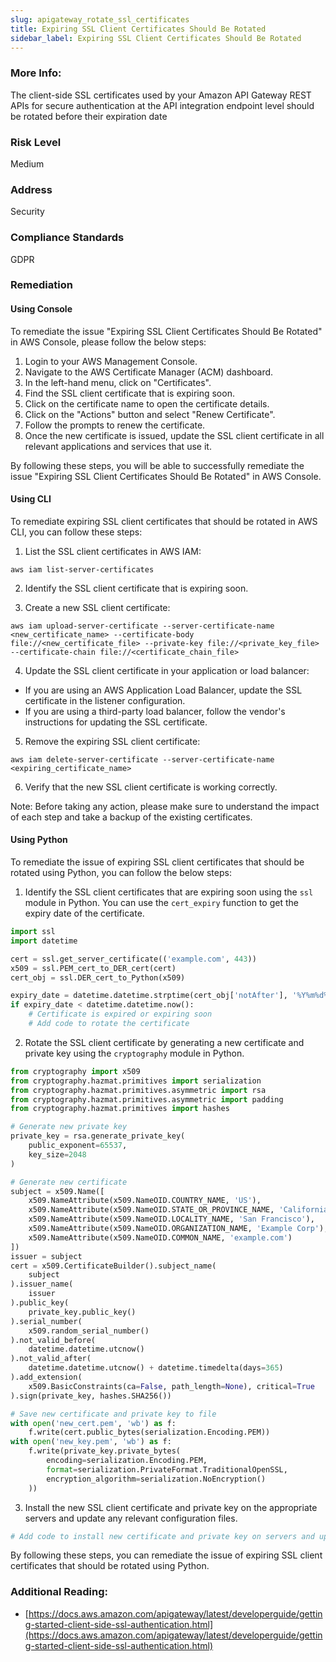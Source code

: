 ```yaml
---
slug: apigateway_rotate_ssl_certificates
title: Expiring SSL Client Certificates Should Be Rotated
sidebar_label: Expiring SSL Client Certificates Should Be Rotated
---
```


### More Info:

The client-side SSL certificates used by your Amazon API Gateway REST APIs for secure authentication at the API integration endpoint level should be rotated before their expiration date

### Risk Level

Medium

### Address

Security

### Compliance Standards

GDPR

### Remediation

#### Using Console

To remediate the issue "Expiring SSL Client Certificates Should Be Rotated" in AWS Console, please follow the below steps:

1. Login to your AWS Management Console.
2. Navigate to the AWS Certificate Manager (ACM) dashboard.
3. In the left-hand menu, click on "Certificates".
4. Find the SSL client certificate that is expiring soon.
5. Click on the certificate name to open the certificate details.
6. Click on the "Actions" button and select "Renew Certificate".
7. Follow the prompts to renew the certificate.
8. Once the new certificate is issued, update the SSL client certificate in all relevant applications and services that use it.

By following these steps, you will be able to successfully remediate the issue "Expiring SSL Client Certificates Should Be Rotated" in AWS Console.

#### Using CLI

To remediate expiring SSL client certificates that should be rotated in AWS CLI, you can follow these steps:

1. List the SSL client certificates in AWS IAM:

```
aws iam list-server-certificates
```

2. Identify the SSL client certificate that is expiring soon.

3. Create a new SSL client certificate:

```
aws iam upload-server-certificate --server-certificate-name <new_certificate_name> --certificate-body file://<new_certificate_file> --private-key file://<private_key_file> --certificate-chain file://<certificate_chain_file>
```

4. Update the SSL client certificate in your application or load balancer:

- If you are using an AWS Application Load Balancer, update the SSL certificate in the listener configuration.
- If you are using a third-party load balancer, follow the vendor's instructions for updating the SSL certificate.

5. Remove the expiring SSL client certificate:

```
aws iam delete-server-certificate --server-certificate-name <expiring_certificate_name>
```

6. Verify that the new SSL client certificate is working correctly.

Note: Before taking any action, please make sure to understand the impact of each step and take a backup of the existing certificates.

#### Using Python

To remediate the issue of expiring SSL client certificates that should be rotated using Python, you can follow the below steps:

1. Identify the SSL client certificates that are expiring soon using the `ssl` module in Python. You can use the `cert_expiry` function to get the expiry date of the certificate.

```python
import ssl
import datetime

cert = ssl.get_server_certificate(('example.com', 443))
x509 = ssl.PEM_cert_to_DER_cert(cert)
cert_obj = ssl.DER_cert_to_Python(x509)

expiry_date = datetime.datetime.strptime(cert_obj['notAfter'], '%Y%m%d%H%M%SZ')
if expiry_date < datetime.datetime.now():
    # Certificate is expired or expiring soon
    # Add code to rotate the certificate
```

2. Rotate the SSL client certificate by generating a new certificate and private key using the `cryptography` module in Python.

```python
from cryptography import x509
from cryptography.hazmat.primitives import serialization
from cryptography.hazmat.primitives.asymmetric import rsa
from cryptography.hazmat.primitives.asymmetric import padding
from cryptography.hazmat.primitives import hashes

# Generate new private key
private_key = rsa.generate_private_key(
    public_exponent=65537,
    key_size=2048
)

# Generate new certificate
subject = x509.Name([
    x509.NameAttribute(x509.NameOID.COUNTRY_NAME, 'US'),
    x509.NameAttribute(x509.NameOID.STATE_OR_PROVINCE_NAME, 'California'),
    x509.NameAttribute(x509.NameOID.LOCALITY_NAME, 'San Francisco'),
    x509.NameAttribute(x509.NameOID.ORGANIZATION_NAME, 'Example Corp'),
    x509.NameAttribute(x509.NameOID.COMMON_NAME, 'example.com')
])
issuer = subject
cert = x509.CertificateBuilder().subject_name(
    subject
).issuer_name(
    issuer
).public_key(
    private_key.public_key()
).serial_number(
    x509.random_serial_number()
).not_valid_before(
    datetime.datetime.utcnow()
).not_valid_after(
    datetime.datetime.utcnow() + datetime.timedelta(days=365)
).add_extension(
    x509.BasicConstraints(ca=False, path_length=None), critical=True
).sign(private_key, hashes.SHA256())

# Save new certificate and private key to file
with open('new_cert.pem', 'wb') as f:
    f.write(cert.public_bytes(serialization.Encoding.PEM))
with open('new_key.pem', 'wb') as f:
    f.write(private_key.private_bytes(
        encoding=serialization.Encoding.PEM,
        format=serialization.PrivateFormat.TraditionalOpenSSL,
        encryption_algorithm=serialization.NoEncryption()
    ))
```

3. Install the new SSL client certificate and private key on the appropriate servers and update any relevant configuration files.

```python
# Add code to install new certificate and private key on servers and update configuration files
```

By following these steps, you can remediate the issue of expiring SSL client certificates that should be rotated using Python.

### Additional Reading:

- [https://docs.aws.amazon.com/apigateway/latest/developerguide/getting-started-client-side-ssl-authentication.html](https://docs.aws.amazon.com/apigateway/latest/developerguide/getting-started-client-side-ssl-authentication.html) 

